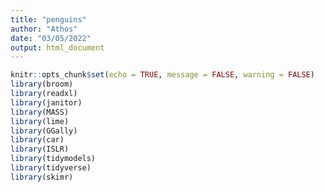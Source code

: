 ```yaml
---
title: "penguins"
author: "Athos"
date: "03/05/2022"
output: html_document
---
```


```r
knitr::opts_chunk$set(echo = TRUE, message = FALSE, warning = FALSE)
library(broom)
library(readxl)
library(janitor)
library(MASS)
library(lime)
library(GGally)
library(car)
library(ISLR)
library(tidymodels)
library(tidyverse)
library(skimr)
```

